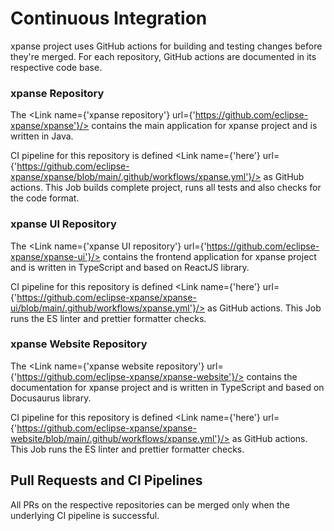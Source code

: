 
# Continuous Integration

xpanse project uses GitHub actions for building and testing changes before they're merged.
For each repository, GitHub actions are documented in its respective code base.

### xpanse Repository

The <Link name={'xpanse repository'} url={'https://github.com/eclipse-xpanse/xpanse'}/> contains the main application for xpanse project and is written in Java.

CI pipeline for this repository is defined <Link name={'here'} url={'https://github.com/eclipse-xpanse/xpanse/blob/main/.github/workflows/xpanse.yml'}/> as GitHub actions.
This Job builds complete project, runs all tests and also checks for the code format.

### xpanse UI Repository

The <Link name={'xpanse UI repository'} url={'https://github.com/eclipse-xpanse/xpanse-ui'}/> contains the frontend application for xpanse project and is written in TypeScript and based on ReactJS library.

CI pipeline for this repository is defined <Link name={'here'} url={'https://github.com/eclipse-xpanse/xpanse-ui/blob/main/.github/workflows/xpanse.yml'}/> as GitHub actions.
This Job runs the ES linter and prettier formatter checks.

### xpanse Website Repository

The <Link name={'xpanse website repository'} url={'https://github.com/eclipse-xpanse/xpanse-website'}/> contains the documentation for xpanse project and is written in TypeScript and based on Docusaurus library.

CI pipeline for this repository is defined <Link name={'here'} url={'https://github.com/eclipse-xpanse/xpanse-website/blob/main/.github/workflows/xpanse.yml'}/> as GitHub actions.
This Job runs the ES linter and prettier formatter checks.

## Pull Requests and CI Pipelines

All PRs on the respective repositories can be merged only when the underlying CI pipeline is successful.
